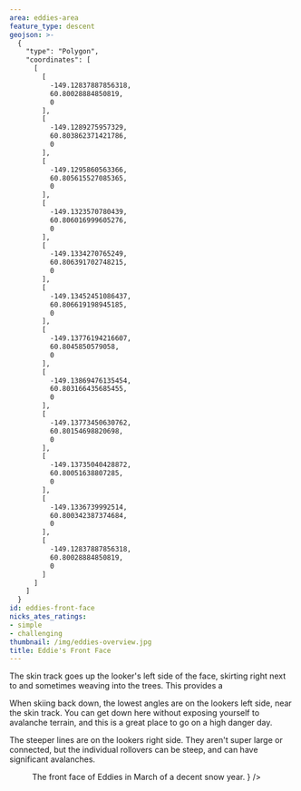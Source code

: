 ```yaml
---
area: eddies-area
feature_type: descent
geojson: >-
  {
    "type": "Polygon",
    "coordinates": [
      [
        [
          -149.12837887856318,
          60.80028884850819,
          0
        ],
        [
          -149.1289275957329,
          60.803862371421786,
          0
        ],
        [
          -149.1295860563366,
          60.805615527085365,
          0
        ],
        [
          -149.1323570780439,
          60.806016999605276,
          0
        ],
        [
          -149.1334270765249,
          60.806391702748215,
          0
        ],
        [
          -149.13452451086437,
          60.806619198945185,
          0
        ],
        [
          -149.13776194216607,
          60.8045850579058,
          0
        ],
        [
          -149.13869476135454,
          60.803166435685455,
          0
        ],
        [
          -149.13773450630762,
          60.80154698820698,
          0
        ],
        [
          -149.13735040428872,
          60.80051638807285,
          0
        ],
        [
          -149.1336739992514,
          60.800342387374684,
          0
        ],
        [
          -149.12837887856318,
          60.80028884850819,
          0
        ]
      ]
    ]
  }
id: eddies-front-face
nicks_ates_ratings:
- simple
- challenging
thumbnail: /img/eddies-overview.jpg
title: Eddie's Front Face
---
```



The skin track goes up the looker's left side of the face, skirting right next to
and sometimes weaving into the trees. This provides a 

When skiing back down, the lowest angles are on the lookers left side,
near the skin track. You can get down here without exposing yourself to
avalanche terrain, and this is a great place to go on a high danger day.

The steeper lines are on the lookers right side.
They aren't super large or connected, but the individual
rollovers can be steep,
and <Link href="https://www.cnfaic.org/observations/#/view/observations/04c54368-a34b-4ffd-a230-4294de7bf6d1"> can have significant avalanches</Link>.

<Figure
  src={ImgEddiesOverview}
  caption={
    <>
      The front face of Eddies in March of a decent snow year.
    </>
  }
/>